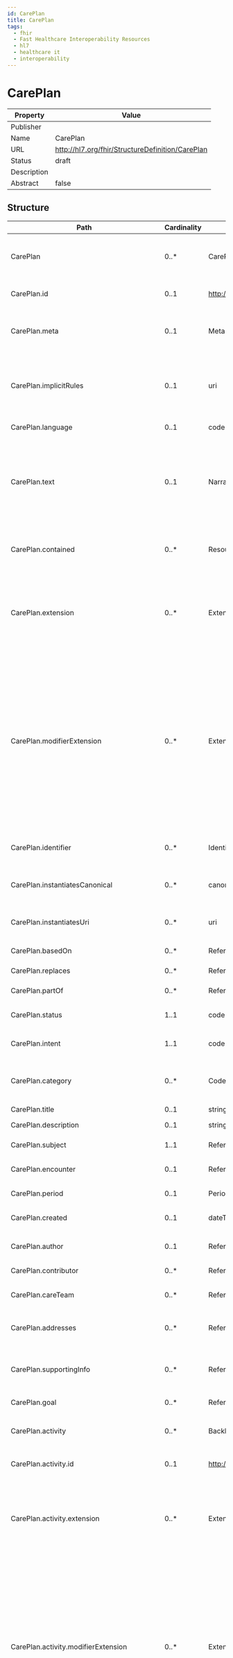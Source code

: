 ```yaml
---
id: CarePlan
title: CarePlan
tags:
  - fhir
  - Fast Healthcare Interoperability Resources
  - hl7
  - healthcare it
  - interoperability
---
```



# CarePlan


<head>
  <meta name="keywords" content="fhir, hl7, interoperability, healthcare" />
  <script type="application/ld+json">
    {JSON.stringify({
      '@context': 'https://schema.org/',
      '@type': 'Organization',
      name: 'IGUHealth',
      url: 'https://iguhealth.app',
      logo: 'https://iguhealth.app/img/logo.svg',
    })}
  </script>
</head>


|Property|Value|
|---|---|
|Publisher||
|Name|CarePlan|
|URL|http://hl7.org/fhir/StructureDefinition/CarePlan|
|Status|draft|
|Description||
|Abstract|false|

   ## Structure

   | Path | Cardinality | Type | Description
  | ---- | ----------- | ---- | -------  
 | CarePlan | 0..* | CarePlan | Describes the intention of how one or more practitioners intend to deliver care for a particular patient, group or community for a period of time, possibly limited to care for a specific condition or set of conditions. 
 | CarePlan.id | 0..1 | http://hl7.org/fhirpath/System.String | The logical id of the resource, as used in the URL for the resource. Once assigned, this value never changes. 
 | CarePlan.meta | 0..1 | Meta | The metadata about the resource. This is content that is maintained by the infrastructure. Changes to the content might not always be associated with version changes to the resource. 
 | CarePlan.implicitRules | 0..1 | uri | A reference to a set of rules that were followed when the resource was constructed, and which must be understood when processing the content. Often, this is a reference to an implementation guide that defines the special rules along with other profiles etc. 
 | CarePlan.language | 0..1 | code | The base language in which the resource is written. 
 | CarePlan.text | 0..1 | Narrative | A human-readable narrative that contains a summary of the resource and can be used to represent the content of the resource to a human. The narrative need not encode all the structured data, but is required to contain sufficient detail to make it "clinically safe" for a human to just read the narrative. Resource definitions may define what content should be represented in the narrative to ensure clinical safety. 
 | CarePlan.contained | 0..* | Resource | These resources do not have an independent existence apart from the resource that contains them - they cannot be identified independently, and nor can they have their own independent transaction scope. 
 | CarePlan.extension | 0..* | Extension | May be used to represent additional information that is not part of the basic definition of the resource. To make the use of extensions safe and manageable, there is a strict set of governance  applied to the definition and use of extensions. Though any implementer can define an extension, there is a set of requirements that SHALL be met as part of the definition of the extension. 
 | CarePlan.modifierExtension | 0..* | Extension | May be used to represent additional information that is not part of the basic definition of the resource and that modifies the understanding of the element that contains it and/or the understanding of the containing element's descendants. Usually modifier elements provide negation or qualification. To make the use of extensions safe and manageable, there is a strict set of governance applied to the definition and use of extensions. Though any implementer is allowed to define an extension, there is a set of requirements that SHALL be met as part of the definition of the extension. Applications processing a resource are required to check for modifier extensions.Modifier extensions SHALL NOT change the meaning of any elements on Resource or DomainResource (including cannot change the meaning of modifierExtension itself). 
 | CarePlan.identifier | 0..* | Identifier | Business identifiers assigned to this care plan by the performer or other systems which remain constant as the resource is updated and propagates from server to server. 
 | CarePlan.instantiatesCanonical | 0..* | canonical | The URL pointing to a FHIR-defined protocol, guideline, questionnaire or other definition that is adhered to in whole or in part by this CarePlan. 
 | CarePlan.instantiatesUri | 0..* | uri | The URL pointing to an externally maintained protocol, guideline, questionnaire or other definition that is adhered to in whole or in part by this CarePlan. 
 | CarePlan.basedOn | 0..* | Reference | A care plan that is fulfilled in whole or in part by this care plan. 
 | CarePlan.replaces | 0..* | Reference | Completed or terminated care plan whose function is taken by this new care plan. 
 | CarePlan.partOf | 0..* | Reference | A larger care plan of which this particular care plan is a component or step. 
 | CarePlan.status | 1..1 | code | Indicates whether the plan is currently being acted upon, represents future intentions or is now a historical record. 
 | CarePlan.intent | 1..1 | code | Indicates the level of authority/intentionality associated with the care plan and where the care plan fits into the workflow chain. 
 | CarePlan.category | 0..* | CodeableConcept | Identifies what "kind" of plan this is to support differentiation between multiple co-existing plans; e.g. "Home health", "psychiatric", "asthma", "disease management", "wellness plan", etc. 
 | CarePlan.title | 0..1 | string | Human-friendly name for the care plan. 
 | CarePlan.description | 0..1 | string | A description of the scope and nature of the plan. 
 | CarePlan.subject | 1..1 | Reference | Identifies the patient or group whose intended care is described by the plan. 
 | CarePlan.encounter | 0..1 | Reference | The Encounter during which this CarePlan was created or to which the creation of this record is tightly associated. 
 | CarePlan.period | 0..1 | Period | Indicates when the plan did (or is intended to) come into effect and end. 
 | CarePlan.created | 0..1 | dateTime | Represents when this particular CarePlan record was created in the system, which is often a system-generated date. 
 | CarePlan.author | 0..1 | Reference | When populated, the author is responsible for the care plan.  The care plan is attributed to the author. 
 | CarePlan.contributor | 0..* | Reference | Identifies the individual(s) or organization who provided the contents of the care plan. 
 | CarePlan.careTeam | 0..* | Reference | Identifies all people and organizations who are expected to be involved in the care envisioned by this plan. 
 | CarePlan.addresses | 0..* | Reference | Identifies the conditions/problems/concerns/diagnoses/etc. whose management and/or mitigation are handled by this plan. 
 | CarePlan.supportingInfo | 0..* | Reference | Identifies portions of the patient's record that specifically influenced the formation of the plan.  These might include comorbidities, recent procedures, limitations, recent assessments, etc. 
 | CarePlan.goal | 0..* | Reference | Describes the intended objective(s) of carrying out the care plan. 
 | CarePlan.activity | 0..* | BackboneElement | Identifies a planned action to occur as part of the plan.  For example, a medication to be used, lab tests to perform, self-monitoring, education, etc. 
 | CarePlan.activity.id | 0..1 | http://hl7.org/fhirpath/System.String | Unique id for the element within a resource (for internal references). This may be any string value that does not contain spaces. 
 | CarePlan.activity.extension | 0..* | Extension | May be used to represent additional information that is not part of the basic definition of the element. To make the use of extensions safe and manageable, there is a strict set of governance  applied to the definition and use of extensions. Though any implementer can define an extension, there is a set of requirements that SHALL be met as part of the definition of the extension. 
 | CarePlan.activity.modifierExtension | 0..* | Extension | May be used to represent additional information that is not part of the basic definition of the element and that modifies the understanding of the element in which it is contained and/or the understanding of the containing element's descendants. Usually modifier elements provide negation or qualification. To make the use of extensions safe and manageable, there is a strict set of governance applied to the definition and use of extensions. Though any implementer can define an extension, there is a set of requirements that SHALL be met as part of the definition of the extension. Applications processing a resource are required to check for modifier extensions.Modifier extensions SHALL NOT change the meaning of any elements on Resource or DomainResource (including cannot change the meaning of modifierExtension itself). 
 | CarePlan.activity.outcomeCodeableConcept | 0..* | CodeableConcept | Identifies the outcome at the point when the status of the activity is assessed.  For example, the outcome of an education activity could be patient understands (or not). 
 | CarePlan.activity.outcomeReference | 0..* | Reference | Details of the outcome or action resulting from the activity.  The reference to an "event" resource, such as Procedure or Encounter or Observation, is the result/outcome of the activity itself.  The activity can be conveyed using CarePlan.activity.detail OR using the CarePlan.activity.reference (a reference to a “request” resource). 
 | CarePlan.activity.progress | 0..* | Annotation | Notes about the adherence/status/progress of the activity. 
 | CarePlan.activity.reference | 0..1 | Reference | The details of the proposed activity represented in a specific resource. 
 | CarePlan.activity.detail | 0..1 | BackboneElement | A simple summary of a planned activity suitable for a general care plan system (e.g. form driven) that doesn't know about specific resources such as procedure etc. 
 | CarePlan.activity.detail.id | 0..1 | http://hl7.org/fhirpath/System.String | Unique id for the element within a resource (for internal references). This may be any string value that does not contain spaces. 
 | CarePlan.activity.detail.extension | 0..* | Extension | May be used to represent additional information that is not part of the basic definition of the element. To make the use of extensions safe and manageable, there is a strict set of governance  applied to the definition and use of extensions. Though any implementer can define an extension, there is a set of requirements that SHALL be met as part of the definition of the extension. 
 | CarePlan.activity.detail.modifierExtension | 0..* | Extension | May be used to represent additional information that is not part of the basic definition of the element and that modifies the understanding of the element in which it is contained and/or the understanding of the containing element's descendants. Usually modifier elements provide negation or qualification. To make the use of extensions safe and manageable, there is a strict set of governance applied to the definition and use of extensions. Though any implementer can define an extension, there is a set of requirements that SHALL be met as part of the definition of the extension. Applications processing a resource are required to check for modifier extensions.Modifier extensions SHALL NOT change the meaning of any elements on Resource or DomainResource (including cannot change the meaning of modifierExtension itself). 
 | CarePlan.activity.detail.kind | 0..1 | code | A description of the kind of resource the in-line definition of a care plan activity is representing.  The CarePlan.activity.detail is an in-line definition when a resource is not referenced using CarePlan.activity.reference.  For example, a MedicationRequest, a ServiceRequest, or a CommunicationRequest. 
 | CarePlan.activity.detail.instantiatesCanonical | 0..* | canonical | The URL pointing to a FHIR-defined protocol, guideline, questionnaire or other definition that is adhered to in whole or in part by this CarePlan activity. 
 | CarePlan.activity.detail.instantiatesUri | 0..* | uri | The URL pointing to an externally maintained protocol, guideline, questionnaire or other definition that is adhered to in whole or in part by this CarePlan activity. 
 | CarePlan.activity.detail.code | 0..1 | CodeableConcept | Detailed description of the type of planned activity; e.g. what lab test, what procedure, what kind of encounter. 
 | CarePlan.activity.detail.reasonCode | 0..* | CodeableConcept | Provides the rationale that drove the inclusion of this particular activity as part of the plan or the reason why the activity was prohibited. 
 | CarePlan.activity.detail.reasonReference | 0..* | Reference | Indicates another resource, such as the health condition(s), whose existence justifies this request and drove the inclusion of this particular activity as part of the plan. 
 | CarePlan.activity.detail.goal | 0..* | Reference | Internal reference that identifies the goals that this activity is intended to contribute towards meeting. 
 | CarePlan.activity.detail.status | 1..1 | code | Identifies what progress is being made for the specific activity. 
 | CarePlan.activity.detail.statusReason | 0..1 | CodeableConcept | Provides reason why the activity isn't yet started, is on hold, was cancelled, etc. 
 | CarePlan.activity.detail.doNotPerform | 0..1 | boolean | If true, indicates that the described activity is one that must NOT be engaged in when following the plan.  If false, or missing, indicates that the described activity is one that should be engaged in when following the plan. 
 | CarePlan.activity.detail.scheduled[x] | 0..1 | Timing | The period, timing or frequency upon which the described activity is to occur. 
 | CarePlan.activity.detail.location | 0..1 | Reference | Identifies the facility where the activity will occur; e.g. home, hospital, specific clinic, etc. 
 | CarePlan.activity.detail.performer | 0..* | Reference | Identifies who's expected to be involved in the activity. 
 | CarePlan.activity.detail.product[x] | 0..1 | CodeableConcept | Identifies the food, drug or other product to be consumed or supplied in the activity. 
 | CarePlan.activity.detail.dailyAmount | 0..1 | Quantity | Identifies the quantity expected to be consumed in a given day. 
 | CarePlan.activity.detail.quantity | 0..1 | Quantity | Identifies the quantity expected to be supplied, administered or consumed by the subject. 
 | CarePlan.activity.detail.description | 0..1 | string | This provides a textual description of constraints on the intended activity occurrence, including relation to other activities.  It may also include objectives, pre-conditions and end-conditions.  Finally, it may convey specifics about the activity such as body site, method, route, etc. 
 | CarePlan.note | 0..* | Annotation | General notes about the care plan not covered elsewhere. 

 ## Search Parameters

   | Name | Type | Description  | Expression 
    | ---- | ---- | ------- | ------  
 | _text | string | Search on the narrative of the resource |   
 | _content | string | Search on the entire content of the resource |   
 | _id | token | Logical id of this artifact | Resource.id  
 | _lastUpdated | date | When the resource version last changed | Resource.meta.lastUpdated  
 | _profile | uri | Profiles this resource claims to conform to | Resource.meta.profile  
 | _query | token | A custom search profile that describes a specific defined query operation |   
 | _security | token | Security Labels applied to this resource | Resource.meta.security  
 | _source | uri | Identifies where the resource comes from | Resource.meta.source  
 | _tag | token | Tags applied to this resource | Resource.meta.tag  
 | date | date | Multiple Resources: * [AllergyIntolerance](allergyintolerance.html): Date first version of the resource instance was recorded* [CarePlan](careplan.html): Time period plan covers* [CareTeam](careteam.html): Time period team covers* [ClinicalImpression](clinicalimpression.html): When the assessment was documented* [Composition](composition.html): Composition editing time* [Consent](consent.html): When this Consent was created or indexed* [DiagnosticReport](diagnosticreport.html): The clinically relevant time of the report* [Encounter](encounter.html): A date within the period the Encounter lasted* [EpisodeOfCare](episodeofcare.html): The provided date search value falls within the episode of care's period* [FamilyMemberHistory](familymemberhistory.html): When history was recorded or last updated* [Flag](flag.html): Time period when flag is active* [Immunization](immunization.html): Vaccination  (non)-Administration Date* [List](list.html): When the list was prepared* [Observation](observation.html): Obtained date/time. If the obtained element is a period, a date that falls in the period* [Procedure](procedure.html): When the procedure was performed* [RiskAssessment](riskassessment.html): When was assessment made?* [SupplyRequest](supplyrequest.html): When the request was made | AllergyIntolerance.recordedDate / CarePlan.period / CareTeam.period / ClinicalImpression.date / Composition.date / Consent.dateTime / DiagnosticReport.effective / Encounter.period / EpisodeOfCare.period / FamilyMemberHistory.date / Flag.period / Immunization.occurrence / List.date / Observation.effective / Procedure.performed / (RiskAssessment.occurrence.ofType(dateTime)) / SupplyRequest.authoredOn  
 | identifier | token | Multiple Resources: * [AllergyIntolerance](allergyintolerance.html): External ids for this item* [CarePlan](careplan.html): External Ids for this plan* [CareTeam](careteam.html): External Ids for this team* [Composition](composition.html): Version-independent identifier for the Composition* [Condition](condition.html): A unique identifier of the condition record* [Consent](consent.html): Identifier for this record (external references)* [DetectedIssue](detectedissue.html): Unique id for the detected issue* [DeviceRequest](devicerequest.html): Business identifier for request/order* [DiagnosticReport](diagnosticreport.html): An identifier for the report* [DocumentManifest](documentmanifest.html): Unique Identifier for the set of documents* [DocumentReference](documentreference.html): Master Version Specific Identifier* [Encounter](encounter.html): Identifier(s) by which this encounter is known* [EpisodeOfCare](episodeofcare.html): Business Identifier(s) relevant for this EpisodeOfCare* [FamilyMemberHistory](familymemberhistory.html): A search by a record identifier* [Goal](goal.html): External Ids for this goal* [ImagingStudy](imagingstudy.html): Identifiers for the Study, such as DICOM Study Instance UID and Accession number* [Immunization](immunization.html): Business identifier* [List](list.html): Business identifier* [MedicationAdministration](medicationadministration.html): Return administrations with this external identifier* [MedicationDispense](medicationdispense.html): Returns dispenses with this external identifier* [MedicationRequest](medicationrequest.html): Return prescriptions with this external identifier* [MedicationStatement](medicationstatement.html): Return statements with this external identifier* [NutritionOrder](nutritionorder.html): Return nutrition orders with this external identifier* [Observation](observation.html): The unique id for a particular observation* [Procedure](procedure.html): A unique identifier for a procedure* [RiskAssessment](riskassessment.html): Unique identifier for the assessment* [ServiceRequest](servicerequest.html): Identifiers assigned to this order* [SupplyDelivery](supplydelivery.html): External identifier* [SupplyRequest](supplyrequest.html): Business Identifier for SupplyRequest* [VisionPrescription](visionprescription.html): Return prescriptions with this external identifier | AllergyIntolerance.identifier / CarePlan.identifier / CareTeam.identifier / Composition.identifier / Condition.identifier / Consent.identifier / DetectedIssue.identifier / DeviceRequest.identifier / DiagnosticReport.identifier / DocumentManifest.masterIdentifier / DocumentManifest.identifier / DocumentReference.masterIdentifier / DocumentReference.identifier / Encounter.identifier / EpisodeOfCare.identifier / FamilyMemberHistory.identifier / Goal.identifier / ImagingStudy.identifier / Immunization.identifier / List.identifier / MedicationAdministration.identifier / MedicationDispense.identifier / MedicationRequest.identifier / MedicationStatement.identifier / NutritionOrder.identifier / Observation.identifier / Procedure.identifier / RiskAssessment.identifier / ServiceRequest.identifier / SupplyDelivery.identifier / SupplyRequest.identifier / VisionPrescription.identifier  
 | patient | reference | Multiple Resources: * [AllergyIntolerance](allergyintolerance.html): Who the sensitivity is for* [CarePlan](careplan.html): Who the care plan is for* [CareTeam](careteam.html): Who care team is for* [ClinicalImpression](clinicalimpression.html): Patient or group assessed* [Composition](composition.html): Who and/or what the composition is about* [Condition](condition.html): Who has the condition?* [Consent](consent.html): Who the consent applies to* [DetectedIssue](detectedissue.html): Associated patient* [DeviceRequest](devicerequest.html): Individual the service is ordered for* [DeviceUseStatement](deviceusestatement.html): Search by subject - a patient* [DiagnosticReport](diagnosticreport.html): The subject of the report if a patient* [DocumentManifest](documentmanifest.html): The subject of the set of documents* [DocumentReference](documentreference.html): Who/what is the subject of the document* [Encounter](encounter.html): The patient or group present at the encounter* [EpisodeOfCare](episodeofcare.html): The patient who is the focus of this episode of care* [FamilyMemberHistory](familymemberhistory.html): The identity of a subject to list family member history items for* [Flag](flag.html): The identity of a subject to list flags for* [Goal](goal.html): Who this goal is intended for* [ImagingStudy](imagingstudy.html): Who the study is about* [Immunization](immunization.html): The patient for the vaccination record* [List](list.html): If all resources have the same subject* [MedicationAdministration](medicationadministration.html): The identity of a patient to list administrations  for* [MedicationDispense](medicationdispense.html): The identity of a patient to list dispenses  for* [MedicationRequest](medicationrequest.html): Returns prescriptions for a specific patient* [MedicationStatement](medicationstatement.html): Returns statements for a specific patient.* [NutritionOrder](nutritionorder.html): The identity of the person who requires the diet, formula or nutritional supplement* [Observation](observation.html): The subject that the observation is about (if patient)* [Procedure](procedure.html): Search by subject - a patient* [RiskAssessment](riskassessment.html): Who/what does assessment apply to?* [ServiceRequest](servicerequest.html): Search by subject - a patient* [SupplyDelivery](supplydelivery.html): Patient for whom the item is supplied* [VisionPrescription](visionprescription.html): The identity of a patient to list dispenses for | AllergyIntolerance.patient / CarePlan.subject.where(resolve() is Patient) / CareTeam.subject.where(resolve() is Patient) / ClinicalImpression.subject.where(resolve() is Patient) / Composition.subject.where(resolve() is Patient) / Condition.subject.where(resolve() is Patient) / Consent.patient / DetectedIssue.patient / DeviceRequest.subject.where(resolve() is Patient) / DeviceUseStatement.subject / DiagnosticReport.subject.where(resolve() is Patient) / DocumentManifest.subject.where(resolve() is Patient) / DocumentReference.subject.where(resolve() is Patient) / Encounter.subject.where(resolve() is Patient) / EpisodeOfCare.patient / FamilyMemberHistory.patient / Flag.subject.where(resolve() is Patient) / Goal.subject.where(resolve() is Patient) / ImagingStudy.subject.where(resolve() is Patient) / Immunization.patient / List.subject.where(resolve() is Patient) / MedicationAdministration.subject.where(resolve() is Patient) / MedicationDispense.subject.where(resolve() is Patient) / MedicationRequest.subject.where(resolve() is Patient) / MedicationStatement.subject.where(resolve() is Patient) / NutritionOrder.patient / Observation.subject.where(resolve() is Patient) / Procedure.subject.where(resolve() is Patient) / RiskAssessment.subject.where(resolve() is Patient) / ServiceRequest.subject.where(resolve() is Patient) / SupplyDelivery.patient / VisionPrescription.patient  
 | activity-code | token | Detail type of activity | CarePlan.activity.detail.code  
 | activity-date | date | Specified date occurs within period specified by CarePlan.activity.detail.scheduled[x] | CarePlan.activity.detail.scheduled  
 | activity-reference | reference | Activity details defined in specific resource | CarePlan.activity.reference  
 | based-on | reference | Fulfills CarePlan | CarePlan.basedOn  
 | care-team | reference | Who's involved in plan? | CarePlan.careTeam  
 | category | token | Type of plan | CarePlan.category  
 | condition | reference | Health issues this plan addresses | CarePlan.addresses  
 | encounter | reference | Encounter created as part of | CarePlan.encounter  
 | goal | reference | Desired outcome of plan | CarePlan.goal  
 | instantiates-canonical | reference | Instantiates FHIR protocol or definition | CarePlan.instantiatesCanonical  
 | instantiates-uri | uri | Instantiates external protocol or definition | CarePlan.instantiatesUri  
 | intent | token | proposal / plan / order / option | CarePlan.intent  
 | part-of | reference | Part of referenced CarePlan | CarePlan.partOf  
 | performer | reference | Matches if the practitioner is listed as a performer in any of the "simple" activities.  (For performers of the detailed activities, chain through the activitydetail search parameter.) | CarePlan.activity.detail.performer  
 | replaces | reference | CarePlan replaced by this CarePlan | CarePlan.replaces  
 | status | token | draft / active / on-hold / revoked / completed / entered-in-error / unknown | CarePlan.status  
 | subject | reference | Who the care plan is for | CarePlan.subject  
 | _iguhealth-version-seq | number | The version sequence of the resource | Resource.meta.extension.where(url='https://iguhealth.app/version-sequence').value  
 | _iguhealth-author | reference | The author of the resource | Resource.meta.extension.where(url='https://iguhealth.app/author').value  



